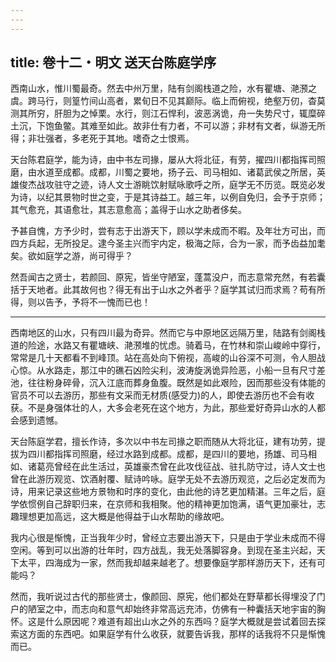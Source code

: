 ```yaml
---
---
---
```

title: 卷十二・明文 送天台陈庭学序
---

西南山水，惟川蜀最奇。然去中州万里，陆有剑阁栈道之险，水有瞿塘、滟滪之虞。跨马行，则篁竹间山高者，累旬日不见其巅际。临上而俯视，绝壑万仞，杳莫测其所穷，肝胆为之悼栗。水行，则江石悍利，波恶涡诡，舟一失势尺寸，辄糜碎土沉，下饱鱼鳖。其难至如此。故非仕有力者，不可以游；非材有文者，纵游无所得；非壮强者，多老死于其地。嗜奇之士恨焉。

天台陈君庭学，能为诗，由中书左司掾，屡从大将北征，有劳，擢四川都指挥司照磨，由水道至成都。成都，川蜀之要地，扬子云、司马相如、诸葛武侯之所居，英雄俊杰战攻驻守之迹，诗人文士游眺饮射赋咏歌呼之所，庭学无不历览。既览必发为诗，以纪其景物时世之变，于是其诗益工。越三年，以例自免归，会予于京师；其气愈充，其语愈壮，其志意愈高；盖得于山水之助者侈矣。

予甚自愧，方予少时，尝有志于出游天下，顾以学未成而不暇。及年壮方可出，而四方兵起，无所投足。逮今圣主兴而宇内定，极海之际，合为一家，而予齿益加耄矣。欲如庭学之游，尚可得乎？

然吾闻古之贤士，若颜回、原宪，皆坐守陋室，蓬蒿没户，而志意常充然，有若囊括于天地者。此其故何也？得无有出于山水之外者乎？庭学其试归而求焉？苟有所得，则以告予，予将不一愧而已也！

----------------

西南地区的山水，只有四川最为奇异。然而它与中原地区远隔万里，陆路有剑阁栈道的险途，水路又有瞿塘峡、滟滪堆的忧虑。骑着马，在竹林和崇山峻岭中穿行，常常是几十天都看不到峰顶。站在高处向下俯视，高峻的山谷深不可测，令人胆战心惊。从水路走，那江中的礁石凶险尖利，波涛旋涡诡异险恶，小船一旦有尺寸差池，往往粉身碎骨，沉入江底而葬身鱼腹。既然是如此艰险，因而那些没有体能的官员不可以去游历，那些有文采而无材质(感受力)的人，即使去游历也不会有收获。不是身强体壮的人，大多会老死在这个地方，为此，那些爱好奇异山水的人都会感到遗憾。

天台陈庭学君，擅长作诗，多次以中书左司掾之职而随从大将北征，建有功劳，提拔为四川都指挥司照磨，经过水路到成都。成都，是四川的要地，扬雄、司马相如、诸葛亮曾经在此生活过，英雄豪杰曾在此攻伐征战、驻扎防守过，诗人文士也曾在此游历观览、饮酒射覆、赋诗吟咏。庭学无处不去游历观览，之后必定发而为诗，用来记录这些地方景物和时序的变化，由此他的诗艺更加精湛。三年之后，庭学依惯例自己辞职归来，在京师和我相聚。他的精神更加饱满，语气更加豪壮，志趣理想更加高远，这大概是他得益于山水帮助的缘故吧。

我内心很是惭愧，正当我年少时，曾经立志要出游天下，只是由于学业未成而不得空闲。等到可以出游的壮年时，四方战乱，我无处落脚容身。到现在圣主兴起，天下太平，四海成为一家，然而我却越来越老了。想要像庭学那样游历天下，还有可能吗？

然而，我听说过古代的那些贤士，像颜回、原宪，他们都处在野草都长得埋没了门户的陋室之中，而志向和意气却始终非常高远充沛，仿佛有一种囊括天地宇宙的胸怀。这是什么原因呢？难道有超出山水之外的东西吗？庭学大概就是尝试着回去探索这方面的东西吧。如果庭学有什么收获，就要告诉我，那样的话我将不只是惭愧而已。

